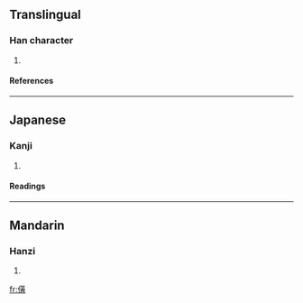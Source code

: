 ==Translingual==
===Han character===
{{Han char|rad=人|as=12|sn=14|four=|canj=人廿中金 (OTLC)}}
# {{defn|Han}}
====References====
{{Han ref|kx=0116.230|dkj=01098|dj=0248.010|hdz=10217.070|uh=50D9|ud=20697}}
----
==Japanese==
===Kanji===
{{ja-kanji|grade=|rs=人12}}
# {{defn|Japanese}}
====Readings====
{{ja-readings|on=[[こう]] (kō)|kun=[[たけだけしいさま]] (takedakeshiisama)}}
----
==Mandarin==
===Hanzi===
{{cmn-hanzi|pin=[[guāng]] (guang1)|wg=kuang<sup>1</sup>}}
# {{defn|Mandarin}}

[[fr:僙]]